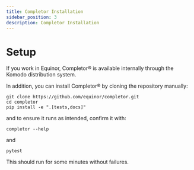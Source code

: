 ```yaml
---
title: Completor Installation
sidebar_position: 3
description: Completor Installation
---
```


# Setup

If you work in Equinor, Completor® is available internally through the Komodo distribution system.

In addition, you can install Completor® by cloning the repository manually:
```shell
git clone https://github.com/equinor/completor.git
cd completor
pip install -e ".[tests,docs]"
```
and to ensure it runs as intended, confirm it with:
```shell
completor --help
```
and
```shell
pytest
```
This should run for some minutes without failures.
